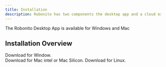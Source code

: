 ```yaml
---
title: Installation
description: Robonito has two components the desktop app and a cloud executor. We shall share the installation of Robonito Desktop Application. The cloud executor lives in our (cloud) infrastructure with options for on-premise installation available but that is not covered in these docs.
---
```


The Robonito Desktop App is available for Windows and Mac

## Installation Overview

Download for Window.   
Download for Mac intel or Mac Silicon.
Download for Linux.